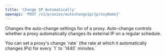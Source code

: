 ```yaml
---
title: 'Change IP Automatically'
openapi: 'POST /v1/proxies/autochangeip/{proxyName}'
---
```


Changes the auto-change settings for of a proxy. Auto-change controls whether a proxy automatically changes its external IP on a regular schedule.


<Info>
    You can set a proxy's change `rate` (the rate at which it automatically changes IPs) for every `1` to `1440` minutes.`
</Info>